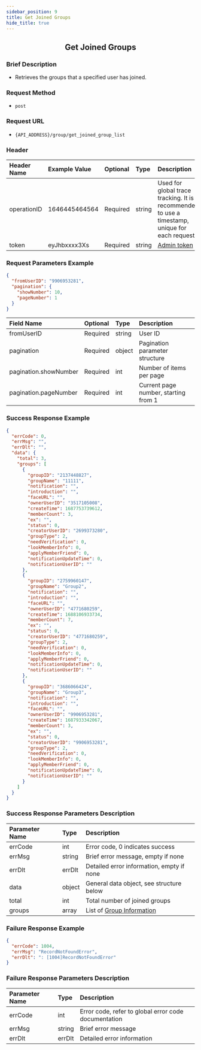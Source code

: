 ```yaml
---
sidebar_position: 9
title: Get Joined Groups
hide_title: true
---
```


<center>

## Get Joined Groups

</center>

### Brief Description
- Retrieves the groups that a specified user has joined.

### Request Method
- `post`

### Request URL
- `{API_ADDRESS}/group/get_joined_group_list`


### Header
| Header Name | Example Value    | Optional | Type   | Description                                                                 |
|:------------|:-----------------|:---------|:-------|:---------------------------------------------------------------------------|
| operationID | 1646445464564    | Required | string | Used for global trace tracking. It is recommended to use a timestamp, unique for each request |
| token       | eyJhbxxxx3Xs     | Required | string | [Admin token](/restapi/apis/authenticationManagement/getAdminToken) |

### Request Parameters Example

```json
{
  "fromUserID": "9906953281",
  "pagination": {
    "showNumber": 10,
    "pageNumber": 1
  }
}
```

| Field Name            | Optional | Type   | Description                        |
|:----------------------|:---------|:-------|:-----------------------------------|
| fromUserID            | Required | string | User ID                            |
| pagination            | Required | object | Pagination parameter structure     |
| pagination.showNumber | Required | int    | Number of items per page           |
| pagination.pageNumber | Required | int    | Current page number, starting from 1 |

### Success Response Example

```json
{
  "errCode": 0,
  "errMsg": "",
  "errDlt": "",
  "data": {
    "total": 3,
    "groups": [
      {
        "groupID": "2137448827",
        "groupName": "11111",
        "notification": "",
        "introduction": "",
        "faceURL": "",
        "ownerUserID": "3517105008",
        "createTime": 1687753739612,
        "memberCount": 3,
        "ex": "",
        "status": 0,
        "creatorUserID": "2699373280",
        "groupType": 2,
        "needVerification": 0,
        "lookMemberInfo": 0,
        "applyMemberFriend": 0,
        "notificationUpdateTime": 0,
        "notificationUserID": ""
      },
      {
        "groupID": "2759960147",
        "groupName": "Group2",
        "notification": "",
        "introduction": "",
        "faceURL": "",
        "ownerUserID": "4771680259",
        "createTime": 1688106933734,
        "memberCount": 7,
        "ex": "",
        "status": 0,
        "creatorUserID": "4771680259",
        "groupType": 2,
        "needVerification": 0,
        "lookMemberInfo": 0,
        "applyMemberFriend": 0,
        "notificationUpdateTime": 0,
        "notificationUserID": ""
      },
      {
        "groupID": "3686066424",
        "groupName": "Group3",
        "notification": "",
        "introduction": "",
        "faceURL": "",
        "ownerUserID": "9906953281",
        "createTime": 1687933342067,
        "memberCount": 3,
        "ex": "",
        "status": 0,
        "creatorUserID": "9906953281",
        "groupType": 2,
        "needVerification": 0,
        "lookMemberInfo": 0,
        "applyMemberFriend": 0,
        "notificationUpdateTime": 0,
        "notificationUserID": ""
      }
    ]
  }
}
```

### Success Response Parameters Description

| Parameter Name | Type   | Description                                |
|:---------------|:-------|:-------------------------------------------|
| errCode        | int    | Error code, 0 indicates success            |
| errMsg         | string | Brief error message, empty if none         |
| errDlt         | errDlt | Detailed error information, empty if none  |
| data           | object | General data object, see structure below   |
| total          | int    | Total number of joined groups              |
| groups         | array  | List of [Group Information](docs/restapi/commonFields#groupinfo) |

### Failure Response Example

```json
{
  "errCode": 1004,
  "errMsg": "RecordNotFoundError",
  "errDlt": ": [1004]RecordNotFoundError"
}
```

### Failure Response Parameters Description

| Parameter Name | Type   | Description                                      |
|:---------------|:-------|:-------------------------------------------------|
| errCode        | int    | Error code, refer to global error code documentation |
| errMsg         | string | Brief error message                              |
| errDlt         | errDlt | Detailed error information                       |
